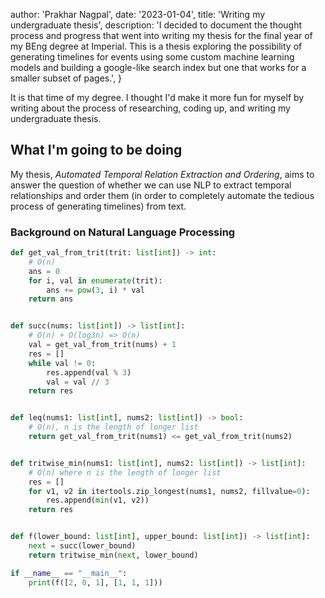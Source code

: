 
  author: 'Prakhar Nagpal',
  date: '2023-01-04',
  title: 'Writing my undergraduate thesis',
  description:
    'I decided to document the thought process and progress that went into writing my thesis for the final year of my BEng degree at Imperial. This is a thesis exploring the possibility of generating timelines for events using some custom machine learning models and building a google-like search index but one that works for a smaller subset of pages.',
}

 
It is that time of my degree. I thought I'd make it more fun for myself by writing about the process of researching, coding up, and writing my undergraduate thesis.

## What I'm going to be doing

My thesis, _Automated Temporal Relation Extraction and Ordering_, aims to answer the question of whether we can use NLP to extract temporal relationships and order them (in order to completely automate the tedious process of generating timelines) from text.

### Background on Natural Language Processing

```python lineNumbers={true}
def get_val_from_trit(trit: list[int]) -> int:
    # O(n)
    ans = 0
    for i, val in enumerate(trit):
        ans += pow(3, i) * val
    return ans


def succ(nums: list[int]) -> list[int]:
    # O(n) + O(log3n) => O(n)
    val = get_val_from_trit(nums) + 1
    res = []
    while val != 0:
        res.append(val % 3)
        val = val // 3
    return res


def leq(nums1: list[int], nums2: list[int]) -> bool:
    # O(n), n is the length of longer list
    return get_val_from_trit(nums1) <= get_val_from_trit(nums2)


def tritwise_min(nums1: list[int], nums2: list[int]) -> list[int]:
    # O(n) where n is the length of longer list
    res = []
    for v1, v2 in itertools.zip_longest(nums1, nums2, fillvalue=0):
        res.append(min(v1, v2))
    return res


def f(lower_bound: list[int], upper_bound: list[int]) -> list[int]:
    next = succ(lower_bound)
    return tritwise_min(next, lower_bound)

if __name__ == "__main__":
    print(f([2, 0, 1], [1, 1, 1]))
```
